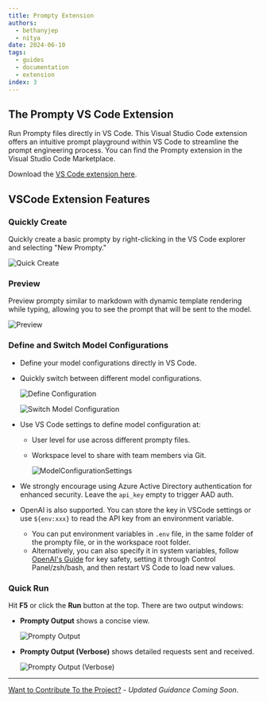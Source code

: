 ```yaml
---
title: Prompty Extension
authors:
  - bethanyjep
  - nitya
date: 2024-06-10
tags:
  - guides
  - documentation
  - extension
index: 3
---
```


## The Prompty VS Code Extension
Run Prompty files directly in VS Code. This Visual Studio Code extension offers an intuitive prompt playground within VS Code to streamline the prompt engineering process. You can find the Prompty extension in the Visual Studio Code Marketplace.

Download the [VS Code extension here](https://marketplace.visualstudio.com/items?itemName=ms-toolsai.prompty).

## VSCode Extension Features
### Quickly Create
Quickly create a basic prompty by right-clicking in the VS Code explorer and selecting "New Prompty."

![Quick Create](image-2.png)

### Preview
Preview prompty similar to markdown with dynamic template rendering while typing, allowing you to see the prompt that will be sent to the model.

![Preview](readme_preview.png)

### Define and Switch Model Configurations
* Define your model configurations directly in VS Code.
* Quickly switch between different model configurations.

  ![Define Configuration](image-5.png)

  ![Switch Model Configuration](switchModelConfiguration.png)
* Use VS Code settings to define model configuration at:
  * User level for use across different prompty files.
  * Workspace level to share with team members via Git.

    ![ModelConfigurationSettings](modelConfigurationSettings.png)

* We strongly encourage using Azure Active Directory authentication for enhanced security. Leave the `api_key` empty to trigger AAD auth.
* OpenAI is also supported. You can store the key in VSCode settings or use `${env:xxx}` to read the API key from an environment variable.
  * You can put environment variables in `.env` file, in the same folder of the prompty file, or in the workspace root folder.
  * Alternatively, you can also specify it in system variables, follow [OpenAI's Guide](https://help.openai.com/en/articles/5112595-best-practices-for-api-key-safety) for key safety, setting it through Control Panel/zsh/bash, and then restart VS Code to load new values.

### Quick Run
Hit **F5** or click the **Run** button at the top. There are two output windows:
* **Prompty Output** shows a concise view.

  ![Prompty Output](image-3.png)

* **Prompty Output (Verbose)** shows detailed requests sent and received.

  ![Prompty Output (Verbose)](image-8.png)

---
[Want to Contribute To the Project?](/docs/contributing/) - _Updated Guidance Coming Soon_.
